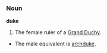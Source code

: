=== Noun ===

'''duke'''

#The female ruler of a [[Grand Duchy]].
*The male equivalent is [[archduke]].
